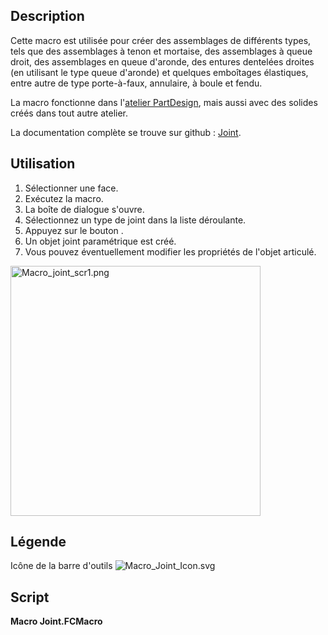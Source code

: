 <languages/>

{{Macro/fr
|Name=Macro Joint
|Icon=Macro_Joint_Icon.svg
|Description=Crée une variété d'assemblages, tels que les assemblages à mortaise/tenon, les assemblages à queue droite, les assemblages à queue d'aronde et autres assemblages.
|Author=TheMarkster
|Version=0.2022.12.21
|Date=2022-12-21
|FCVersion=Versions en Python 3
|Download=[https://wiki.freecadweb.org/File:Macro_Joint_Icon.svg Icône de la barre d'outils]
|SeeAlso=
|Links=[https://github.com/mwganson/joint Documentation complète sur Github]
}}

== Description ==

Cette macro est utilisée pour créer des assemblages de différents types, tels que des assemblages à tenon et mortaise, des assemblages à queue droit, des assemblages en queue d'aronde, des entures dentelées droites (en utilisant le type queue d'aronde) et quelques emboîtages élastiques, entre autre de type porte-à-faux, annulaire, à boule et fendu.

La macro fonctionne dans l'[[PartDesign_Workbench/fr|atelier PartDesign]], mais aussi avec des solides créés dans tout autre atelier.

La documentation complète se trouve sur github : [https://github.com/mwganson/joint Joint].

<span id="Usage"></span>
== Utilisation ==

# Sélectionner une face.
# Exécutez la macro.
# La boîte de dialogue {{MenuCommand|Joint type}} s'ouvre.
# Sélectionnez un type de joint dans la liste déroulante.
# Appuyez sur le bouton {{Button|OK}}.
# Un objet joint paramétrique est créé.
# Vous pouvez éventuellement modifier les propriétés de l'objet articulé.

[[File:Macro_joint_scr1.png|400px]]
{{Caption|Capture d'écran de la Macro Joint - quelques-uns des types de joints qui peuvent être réalisés‎}}

<span id="Legend"></span>
== Légende == 

{{Codeextralink|https://gist.github.com/mwganson/09d70aa11183e57b5f5925169b4c70b9/raw/2a3530b44bfbad473647d8d7060b278c95c255e1/Joint.FCMacro|Joint.FCMacro}}

Icône de la barre d'outils
[[Image:Macro_Joint_Icon.svg]]

== Script ==

'''Macro Joint.FCMacro'''

{{CodeDownload|https://gist.github.com/mwganson/09d70aa11183e57b5f5925169b4c70b9|Joint.FCMacro}}